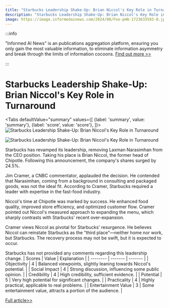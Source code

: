 ```yaml
---
title: "Starbucks Leadership Shake-Up: Brian Niccol's Key Role in Turnaround"
description: "Starbucks Leadership Shake-Up: Brian Niccol's Key Role in Turnaround"
image: https://image.informedainews.com/2024/08/Foo-pHA-1723633593-0.jpg
---
```



:::info

"Informed AI News" is an publications aggregation platform, ensuring you only gain the most valuable information, to eliminate information asymmetry and break through the limits of information cocoons.  [Find out more >>](/)

:::

# Starbucks Leadership Shake-Up: Brian Niccol's Key Role in Turnaround


<Tabs
	defaultValue="summary"
	values={[
	{label: 'summary', value: 'summary'},
	{label: 'score', value: 'score'},
]}>
<TabItem value="summary">
<img
  src="https://image.informedainews.com/2024/08/Foo-pHA-1723633593-0.jpg"
  alt="Starbucks Leadership Shake-Up: Brian Niccol's Key Role in Turnaround"
/>

<img
  src="https://image.informedainews.com/2024/08/Foo-sFK-1723633593-1.jpg"
  alt="Starbucks Leadership Shake-Up: Brian Niccol's Key Role in Turnaround"
/>



Starbucks has revamped its leadership, removing Laxman Narasimhan from the CEO position. Taking his place is Brian Niccol, the former head of Chipotle. Following this announcement, the company's shares surged by 24.5%.

Jim Cramer, a CNBC commentator, applauded the decision. He contended that Narasimhan, coming from a background in consulting and packaged goods, was not the ideal fit. According to Cramer, Starbucks required a leader with expertise in the fast-food industry.

Niccol's time at Chipotle was marked by success. He enhanced food quality, improved store efficiency, and optimized customer flow. Cramer pointed out Niccol's measured approach to expanding the menu, which sharply contrasts with Starbucks' recent over-expansion.

Cramer views Niccol as pivotal for Starbucks' resurgence. He believes Niccol can reinstate Starbucks as the "third place"—neither home nor work, but Starbucks. The recovery process may not be swift, but it is expected to occur.

Starbucks has not provided any comments regarding this leadership change.
</TabItem>
<TabItem value="score">
	| Scores     | Value   | Explanation |
	| -------- | ------- | ------- |
	| Objectivity  | 4    | Balanced viewpoints, slightly leaning towards Niccol's potential.    |
	| Social Impact | 4     | Strong discussion, influencing some public opinion.    |
	| Credibility    | 4    | High credibility, sufficient evidence.    |
	| Potential    | 5    | Very high potential for significant changes.    |
	| Practicality    | 4    | Highly practical, applicable to real problems.    |
	| Entertainment Value    | 3    | Some entertainment value, attracts a portion of the audience.    |
</TabItem>
</Tabs>

[Full article>>](https://www.cnbc.com/2024/08/13/cramer-says-new-starbucks-ceo-brian-niccol-is-key-to-turnaround.html)
